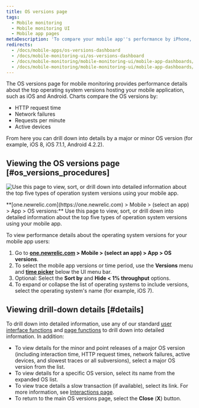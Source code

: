 ```yaml
---
title: OS versions page
tags:
  - Mobile monitoring
  - Mobile monitoring UI
  - Mobile app pages
metaDescription: 'To compare your mobile app''s performance by iPhone, Android Tablet, manufacturer, etc.: From the UI menu bar, select Mobile > (app) > App > OS versions.'
redirects:
  - /docs/mobile-apps/os-versions-dashboard
  - /docs/mobile-monitoring-ui/os-versions-dashboard
  - /docs/mobile-monitoring/mobile-monitoring-ui/mobile-app-dashboards/os-versions-dashboard
  - /docs/mobile-monitoring/mobile-monitoring-ui/mobile-app-dashboards/os-versions-page
---
```



The OS versions page for mobile monitoring provides performance details about the top operating system versions hosting your mobile application, such as iOS and Android. Charts compare the OS versions by:

* HTTP request time
* Network failures
* Requests per minute
* Active devices

From here you can drill down into details by a major or minor OS version (for example, iOS 8, iOS 7.1.1, Android 4.2.2).

## Viewing the OS versions page [#os_versions_procedures]

<img
  title="OS Version Page"
  alt="Use this page to view, sort, or drill down into detailed information about the top five types of operation system versions using your mobile app."
  src={osVersionPic0}
/>

<figcaption>
  **[one.newrelic.com](https://one.newrelic.com) > Mobile > (select an app) > App > OS versions:** Use this page to view, sort, or drill down into detailed information about the top five types of operation system versions using your mobile app.
</figcaption>

To view performance details about the operating system versions for your mobile app users:

1. Go to **[one.newrelic.com](https://one.newrelic.com) > Mobile > (select an app) > App > OS versions**.
2. To select the mobile app versions or time period, use the **Versions** menu and [**time picker**](/docs/site/timepicker-setting-time-periods-to-view-data) below the UI menu bar.
3. Optional: Select the **Sort by** and **Hide &lt; 1% throughput** options.
4. To expand or collapse the list of operating systems to include versions, select the operating system's name (for example, iOS 7).

## Viewing drill-down details [#details]

To drill down into detailed information, use any of our standard [user interface functions](/docs/accounts-partnerships/education/getting-started-new-relic/new-relic-user-interface) and [page functions](/docs/accounts-partnerships/education/getting-started-new-relic/standard-dashboard-features) to drill down into detailed information. In addition:

* To view details for the minor and point releases of a major OS version (including interaction time, HTTP request times, network failures, active devices, and slowest traces or all subversions), select a major OS version from the list.
* To view details for a specific OS version, select its name from the expanded OS list.
* To view trace details a slow transaction (if available), select its link. For more information, see [Interactions page](/docs/mobile-monitoring-ui#interactions-timeline).
* To return to the main OS versions page, select the **Close** (**X**) button.
